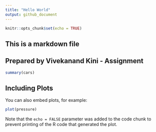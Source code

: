 ```yaml
---
title: "Hello World"
output: github_document
---
```


```r
knitr::opts_chunk$set(echo = TRUE)
```
## This is a markdown file
Prepared by Vivekanand Kini - Assignment
---


```r
summary(cars)
```

## Including Plots

You can also embed plots, for example:

```r
plot(pressure)
```

Note that the `echo = FALSE` parameter was added to the code chunk to prevent printing of the R code that generated the plot.
